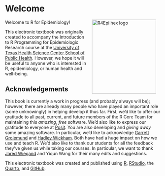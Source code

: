 # Welcome {.unnumbered}

<!-- R4Epi Hex Sticker -->
<img align="right" src="img/r4epi_icon.png" alt="R4Epi hex logo" width="208" height="240" style="margin: 0 1em 0 1em">

Welcome to R for Epidemiology! 

This electronic textbook was originally created to accompany the Introduction to R Programming for Epidemiologic Research course at the [University of Texas Health Science Center School of Public Health](https://sph.uth.edu/). However, we hope it will be useful to anyone who is interested in R, epidemiology, or human health and well-being.

## Acknowledgements {.unnumbered}

This book is currently a work in progress (and probably always will be); however, there are already many people who have played an important role (some unknowingly) in helping develop it thus far. First, we’d like to offer our gratitude to all past, current, and future members of the R Core Team for maintaining this _amazing_, _free_ software. We’d also like to express our gratitude to everyone at [Posit](https://posit.co/). You are also developing and _giving away_ some amazing software. In particular, we’d like to acknowledge [Garrett Grolemund](https://www.linkedin.com/in/garrett-grolemund-49328411/) and [Hadley Wickham](https://hadley.nz/). Both have had a huge impact on how we use and teach R. We’d also like to thank our students for all the feedback they’ve given us while taking our courses. In particular, we want to thank [Jared Wiegand](https://www.linkedin.com/in/jared-wiegand/) and Yiqun Wang for their many edits and suggestions. 

This electronic textbook was created and published using [R](https://cran.r-project.org/), [RStudio](https://www.rstudio.com/), the [Quarto](https://quarto.org/), and [GitHub](https://github.com/).

